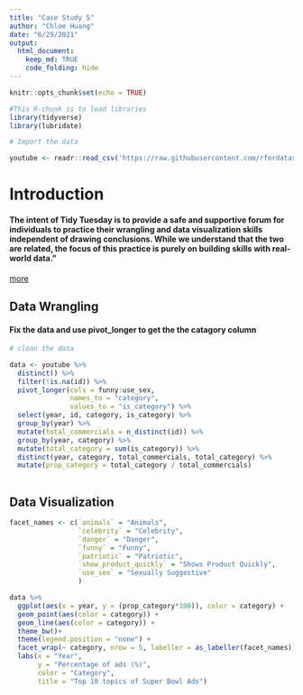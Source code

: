 ```yaml
---
title: "Case Study 5"
author: "Chloe Huang"
date: "6/29/2021"
output: 
  html_document: 
    keep_md: TRUE
    code_folding: hide
---
```


```r
knitr::opts_chunk$set(echo = TRUE)
```

```r
#This R-chunk is to load libraries
library(tidyverse)
library(lubridate)

```

```r
# Import the data

youtube <- readr::read_csv('https://raw.githubusercontent.com/rfordatascience/tidytuesday/master/data/2021/2021-03-02/youtube.csv')
```

# Introduction
#### The intent of Tidy Tuesday is to provide a safe and supportive forum for individuals to practice their wrangling and data visualization skills independent of drawing conclusions. While we understand that the two are related, the focus of this practice is purely on building skills with real-world data."

[more](https://github.com/rfordatascience/tidytuesday)

## Data Wrangling

#### Fix the data and use pivot_longer to get the the catagory column
```r

# clean the data

data <- youtube %>%
  distinct() %>% 
  filter(!is.na(id)) %>% 
  pivot_longer(cols = funny:use_sex,
               names_to = "category",
               values_to = "is_category") %>% 
  select(year, id, category, is_category) %>% 
  group_by(year) %>% 
  mutate(total_commercials = n_distinct(id)) %>% 
  group_by(year, category) %>% 
  mutate(total_category = sum(is_category)) %>% 
  distinct(year, category, total_commercials, total_category) %>% 
  mutate(prop_category = total_category / total_commercials)
  

```

## Data Visualization
```r
facet_names <- c(`animals` = "Animals",
                 `celebrity` = "Celebrity",
                 `danger` = "Danger",
                 `funny` = "Funny",
                 `patriotic` = "Patriotic",
                 `show_product_quickly` = "Shows Product Quickly",
                 `use_sex` = "Sexually Suggestive"
                 )

data %>%
  ggplot(aes(x = year, y = (prop_category*100)), color = category) +
  geom_point(aes(color = category)) +
  geom_line(aes(color = category)) +
  theme_bw()+
  theme(legend.position = "none") +
  facet_wrap(~ category, nrow = 5, labeller = as_labeller(facet_names)) +
  labs(x = "Year",
       y = "Percentage of ads (%)", 
       color = "Category", 
       title = "Top 10 topics of Super Bowl Ads")

```

